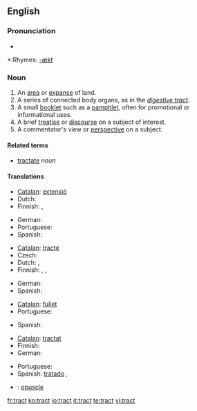 ==English==

===Pronunciation===
*{{audio|en-us-tract.ogg|Audio (US)}}

*:Rhymes: [[Rhymes:English:-ækt|-ækt]]

===Noun===

# An [[area]] or [[expanse]] of land.
# A series of connected body organs, as in the ''[[digestive tract]]''.
# A small [[booklet]] such as a [[pamphlet]], often for promotional or informational uses.
# A brief [[treatise]] or [[discourse]] on a subject of interest.
# A commentator's view or [[perspective]] on a subject.

====Related terms====
*[[tractate]] ''noun''

====Translations====
{{trans-top|an area}}
* [[Catalan]]: [[extensió]] {{f}}
* Dutch: {{t+|nl|gebied|n}}
* Finnish: {{t+|fi|alue}}, {{t-|fi|seutu}}
{{trans-mid}}
* German: {{t+|de|Gebiet|n}}
* Portuguese: {{t-|pt|extensão|m}}
* Spanish: {{t-|es|extensión|f}}
{{trans-bottom}}

{{trans-top|a series of connected body organs}}
* [[Catalan]]: [[tracte]] {{m}}
* Czech: {{t-|cs|ústrojí|n}}
* Dutch: {{t+|nl|kanaal|n}}, {{t+|nl|stelsel|n}}
* Finnish: {{t-|fi|elimet}}, {{t+|fi|kanava}}, {{t-|fi|juoste}}
{{trans-mid}}
* German: {{t-|de|Trakt|m}}
* Spanish: {{t-|es|tracto|m}}
{{trans-bottom}}

{{trans-top|a small booklet}}
* [[Catalan]]: [[fullet]] {{m}}
* Portuguese: {{t-|pt|panfleto|m}}
{{trans-mid}}
* Spanish: {{t-|es|folleto|m}}
{{trans-bottom}}

{{trans-top|a brief treatise}}
* [[Catalan]]: [[tractat]] {{m}}
* Finnish: {{t-|fi|traktaatti}}
* German: {{t-|de|Traktat|n}}
{{trans-mid}}
* Portuguese: {{t+|pt|tratado|m}}
* Spanish: [[tratado]] {{m}}, 
{{trans-bottom}}

{{checktrans-top}}
*{{ttbc|Catalan}}: [[opuscle]] {{m}}
{{trans-bottom}}

[[fr:tract]]
[[ko:tract]]
[[io:tract]]
[[it:tract]]
[[te:tract]]
[[vi:tract]]